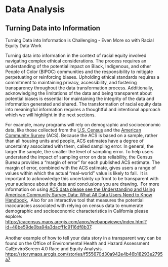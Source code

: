 # Data Analysis

## Turning Data into Information

Turning Data into Information is Challenging - Even More so with Racial Equity Data Work

Turning data into information in the context of racial equity involved navigating complex ethical considerations. The process requires an understanding of the potential impact on Black, Indigenous, and other People of Color (BIPOC) communities and the responsibility to mitigate perpetuating or reinforcing biases. Upholding ethical standards requires a commitment to maintaining privacy, accessibility, and fostering transparency throughout the data transformation process. Additionally, acknowledging the limitations of the data and being transparent about potential biases is essential for maintaining the integrity of the data and information generated and shared. The transformation of racial equity data into meaningful information requires a thoughtful and intentional approach which we will highlight in the next sections.

For example, many programs will rely on demographic and socioeconomic data, like those collected from the [U.S. Census](https://www.census.gov/programs-surveys/decennial-census/decade/2020/2020-census-main.html) and the [American Community Survey](https://www.census.gov/programs-surveys/acs) (ACS). Because the ACS is based on a sample, rather than all housing units and people, ACS estimates have a degree of uncertainty associated with them, called sampling error. In general, the larger the sample, the smaller the level of sampling error. To help users understand the impact of sampling error on data reliability, the Census Bureau provides a “margin of error” for each published ACS estimate. The margin of error, combined with the ACS estimate, gives users a range of values within which the actual “real-world” value is likely to fall.  It is important to acknowledge this uncertainty up front to be transparent with your audience about the data and conclusions you are drawing.  For more information on using [ACS data please see the Understanding and Using American Community Survey Data: What All Data Users Need to Know Handbook.](https://www.census.gov/programs-surveys/acs/library/handbooks/general.html)  Also for an interactive tool that measures the potential inaccuracies associated with relying on census data to enumerate demographic and socioeconomic characteristics in California please explore: <https://cacensus.maps.arcgis.com/apps/webappviewer/index.html?id=48be59de0ba94a3dacff1c9116df8b37>.\
\
Another example of how to tell your data story in a transparent way can be found on the Office of Environmental Health and Hazard Assessment CalEnviroScreen 4.0 Race and Equity Analysis.  <https://storymaps.arcgis.com/stories/f555670d30a942e4b46b18293e2795a7>
